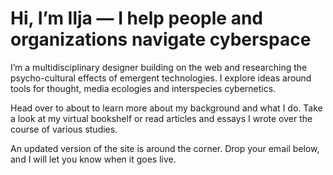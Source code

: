 # Hi, I’m Ilja — I help people and organizations navigate cyberspace

I’m a multidisciplinary designer building on the web and researching the psycho-cultural effects of emergent technologies. I explore ideas around tools for thought, media ecologies and interspecies cybernetics.

Head over to about to learn more about my background and what I do. Take a look at my virtual bookshelf or read articles and essays I wrote over the course of various studies.

An updated version of the site is around the corner. Drop your email below, and I will let you know when it goes live.
